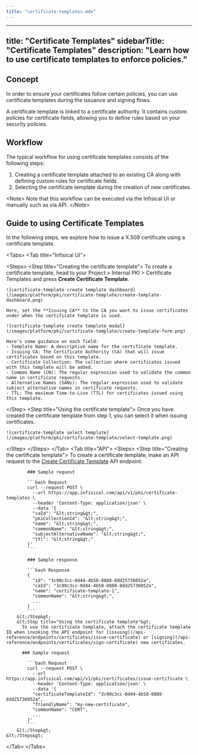 ```yaml
---
title: "certificate-templates.mdx"
---
```


---
title: "Certificate Templates"
sidebarTitle: "Certificate Templates"
description: "Learn how to use certificate templates to enforce policies."
---

## Concept

In order to ensure your certificates follow certain policies, you can use certificate templates during the issuance and signing flows.

A certificate template is linked to a certificate authority. It contains custom policies for certificate fields, allowing you to define rules based on your security policies.

## Workflow

The typical workflow for using certificate templates consists of the following steps:

1. Creating a certificate template attached to an existing CA along with defining custom rules for certificate fields.
2. Selecting the certificate template during the creation of new certificates.

&lt;Note&gt;
  Note that this workflow can be executed via the Infisical UI or manually such
  as via API.
&lt;/Note&gt;

## Guide to using Certificate Templates

In the following steps, we explore how to issue a X.509 certificate using a certificate template.

&lt;Tabs&gt;
  &lt;Tab title="Infisical UI"&gt;

&lt;Steps&gt;
  &lt;Step title="Creating the certificate template"&gt;
    To create a certificate template, head to your Project &gt; Internal PKI &gt; Certificate Templates and press **Create Certificate Template**.

    ![certificate-template create template dashboard](/images/platform/pki/certificate-template/create-template-dashboard.png)

    Here, set the **Issuing CA** to the CA you want to issue certificates under when the certificate template is used.

    ![certificate-template create template modal](/images/platform/pki/certificate-template/create-template-form.png)

    Here's some guidance on each field:
    - Template Name: A descriptive name for the certificate template.
    - Issuing CA: The Certificate Authority (CA) that will issue certificates based on this template.
    - Certificate Collection: The collection where certificates issued with this template will be added.
    - Common Name (CN): The regular expression used to validate the common name in certificate requests.
    - Alternative Names (SANs): The regular expression used to validate subject alternative names in certificate requests.
    - TTL: The maximum Time-to-Live (TTL) for certificates issued using this template.

  &lt;/Step&gt;
  &lt;Step title="Using the certificate template"&gt;
    Once you have created the certificate template from step 1, you can select it when issuing certificates.
    
    ![certificate-template select template](/images/platform/pki/certificate-template/select-template.png)
  &lt;/Step&gt;
&lt;/Steps&gt;
  &lt;/Tab&gt;
  &lt;Tab title="API"&gt;
    &lt;Steps&gt;
        &lt;Step title="Creating the certificate template"&gt;
            To create a certificate template, make an API request to the [Create Certificate Template](/api-reference/endpoints/certificate-templates/create) API endpoint.

            ### Sample request

            ```bash Request
            curl --request POST \
              --url https://app.infisical.com/api/v1/pki/certificate-templates \
              --header 'Content-Type: application/json' \
              --data '{
              "caId": "&lt;string&gt;",
              "pkiCollectionId": "&lt;string&gt;",
              "name": "&lt;string&gt;",
              "commonName": "&lt;string&gt;",
              "subjectAlternativeName": "&lt;string&gt;",
              "ttl": "&lt;string&gt;"
            }'
            ```

            ### Sample response

            ```bash Response
            {
              "id": "3c90c3cc-0d44-4b50-8888-8dd25736052a",
              "caId": "3c90c3cc-0d44-4b50-8888-8dd25736052a",
              "name": "certificate-template-1",
              "commonName": "&lt;string&gt;",
              ...
            }
            ```
        &lt;/Step&gt;
        &lt;Step title="Using the certificate template"&gt;
          To use the certificate template, attach the certificate template ID when invoking the API endpoint for [issuing](/api-reference/endpoints/certificates/issue-certificate) or [signing](/api-reference/endpoints/certificates/sign-certificate) new certificates.

          ### Sample request

            ```bash Request
            curl --request POST \
              --url https://app.infisical.com/api/v1/pki/certificates/issue-certificate \
              --header 'Content-Type: application/json' \
              --data '{
              "certificateTemplateId": "3c90c3cc-0d44-4b50-8888-8dd25736052a",
              "friendlyName": "my-new-certificate",
              "commonName": "CERT",
              ...
            }'
            ```
        &lt;/Step&gt;
    &lt;/Steps&gt;

  &lt;/Tab&gt;
&lt;/Tabs&gt;

